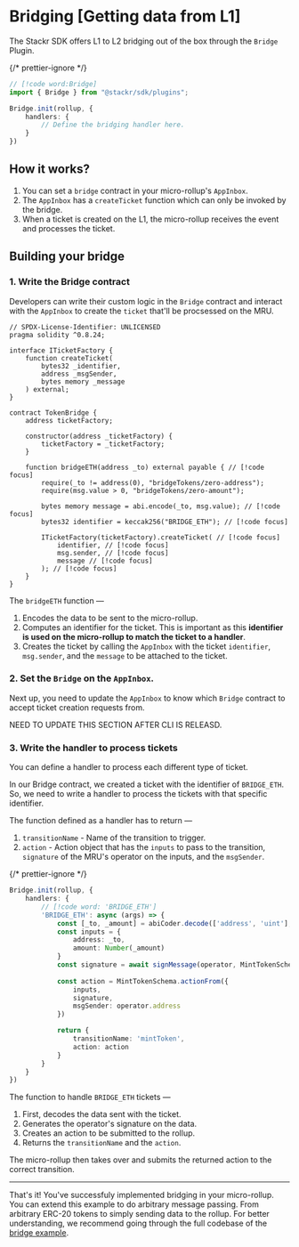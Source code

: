 
# Bridging [Getting data from L1]

The Stackr SDK offers L1 to L2 bridging out of the box through the `Bridge` Plugin. 

{/* prettier-ignore */}
```ts [index.ts]
// [!code word:Bridge]
import { Bridge } from "@stackr/sdk/plugins";

Bridge.init(rollup, {
    handlers: {
        // Define the bridging handler here. 
    }
})

```

## How it works? 
1. You can set a `bridge` contract in your micro-rollup's `AppInbox`.
2. The `AppInbox` has a `createTicket` function which can only be invoked by the bridge. 
3. When a ticket is created on the L1, the micro-rollup receives the event and processes the ticket. 

## Building your bridge

### 1. Write the Bridge contract
Developers can write their custom logic in the `Bridge` contract and interact with the `AppInbox` to create the `ticket` that'll be procsessed on the MRU.
```solidity [TokenBridge.sol]
// SPDX-License-Identifier: UNLICENSED
pragma solidity ^0.8.24;

interface ITicketFactory {
    function createTicket(
        bytes32 _identifier,
        address _msgSender,
        bytes memory _message
    ) external;
}

contract TokenBridge {
    address ticketFactory;

    constructor(address _ticketFactory) {
        ticketFactory = _ticketFactory;
    }

    function bridgeETH(address _to) external payable { // [!code focus]
        require(_to != address(0), "bridgeTokens/zero-address");
        require(msg.value > 0, "bridgeTokens/zero-amount");

        bytes memory message = abi.encode(_to, msg.value); // [!code focus]
        bytes32 identifier = keccak256("BRIDGE_ETH"); // [!code focus]

        ITicketFactory(ticketFactory).createTicket( // [!code focus]
            identifier, // [!code focus]
            msg.sender, // [!code focus]
            message // [!code focus]
        ); // [!code focus]
    }
}

```
The `bridgeETH` function —
1. Encodes the data to be sent to the micro-rollup. 
2. Computes an identifier for the ticket. This is important as this **identifier is used on the micro-rollup to match the ticket to a handler**. 
3. Creates the ticket by calling the `AppInbox` with the ticket `identifier`, `msg.sender`, and the `message` to be attached to the ticket.

### 2. Set the `Bridge` on the `AppInbox`.
Next up, you need to update the `AppInbox` to know which `Bridge` contract to accept ticket creation requests from. 

<Callout type="danger">
NEED TO UPDATE THIS SECTION AFTER CLI IS RELEASD.
</Callout>

### 3. Write the handler to process tickets
You can define a handler to process each different type of ticket. 

In our Bridge contract, we created a ticket with the identifier of `BRIDGE_ETH`. So, we need to write a handler to process the tickets with that specific identifier.

The function defined as a handler has to return —
1. `transitionName` - Name of the transition to trigger.
2. `action` - Action object that has the `inputs` to pass to the transition, `signature` of the MRU's operator on the inputs, and the `msgSender`. 

{/* prettier-ignore */}
```ts [index.ts]
Bridge.init(rollup, {
    handlers: {
        // [!code word: 'BRIDGE_ETH']
        'BRIDGE_ETH': async (args) => {
            const [_to, _amount] = abiCoder.decode(['address', 'uint'], args.data);
            const inputs = {
                address: _to,
                amount: Number(_amount)
            }
            const signature = await signMessage(operator, MintTokenSchema, inputs);
            
            const action = MintTokenSchema.actionFrom({ 
                inputs,
                signature,
                msgSender: operator.address
            })

            return {
                transitionName: 'mintToken',
                action: action
            }
        }
    }
})
```
The function to handle `BRIDGE_ETH` tickets —
1. First, decodes the data sent with the ticket. 
2. Generates the operator's signature on the data.
3. Creates an action to be submitted to the rollup.
4. Returns the `transitionName` and the `action`.

The micro-rollup then takes over and submits the returned action to the correct transition.

---

That's it! You've successfuly implemented bridging in your micro-rollup. You can extend this example to do arbitrary message passing. From arbitrary ERC-20 tokens to simply sending data to the rollup. 
For better understanding, we recommend going through the full codebase of the [bridge example](https://github.com/stackrlabs/micro-rollup-examples/tree/main/bridge).
